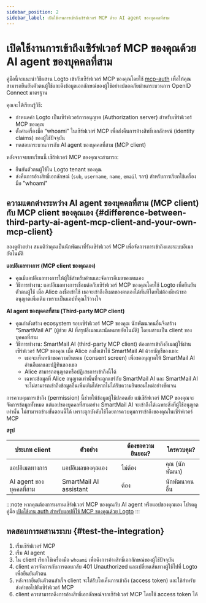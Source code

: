 ```yaml
---
sidebar_position: 2
sidebar_label: เปิดใช้งานการเข้าถึงเซิร์ฟเวอร์ MCP ด้วย AI agent ของบุคคลที่สาม
---
```



# เปิดใช้งานการเข้าถึงเซิร์ฟเวอร์ MCP ของคุณด้วย AI agent ของบุคคลที่สาม

คู่มือนี้จะแนะนำวิธีผสาน Logto เข้ากับเซิร์ฟเวอร์ MCP ของคุณโดยใช้ [mcp-auth](https://mcp-auth.dev) เพื่อให้คุณสามารถยืนยันตัวตนผู้ใช้และดึงข้อมูลเอกลักษณ์ของผู้ใช้อย่างปลอดภัยผ่านกระบวนการ OpenID Connect มาตรฐาน

คุณจะได้เรียนรู้วิธี:

- กำหนดค่า Logto เป็นเซิร์ฟเวอร์การอนุญาต (Authorization server) สำหรับเซิร์ฟเวอร์ MCP ของคุณ
- ตั้งค่าเครื่องมือ “whoami” ในเซิร์ฟเวอร์ MCP เพื่อส่งคืนการอ้างสิทธิ์เอกลักษณ์ (identity claims) ของผู้ใช้ปัจจุบัน
- ทดสอบกระบวนการกับ AI agent ของบุคคลที่สาม (MCP client)

หลังจากจบบทเรียนนี้ เซิร์ฟเวอร์ MCP ของคุณจะสามารถ:

- ยืนยันตัวตนผู้ใช้ใน Logto tenant ของคุณ
- ส่งคืนการอ้างสิทธิ์เอกลักษณ์ (`sub`, `username`, `name`, `email` ฯลฯ) สำหรับการเรียกใช้เครื่องมือ "whoami"

## ความแตกต่างระหว่าง AI agent ของบุคคลที่สาม (MCP client) กับ MCP client ของคุณเอง \{#difference-between-third-party-ai-agent-mcp-client-and-your-own-mcp-client}

ลองดูตัวอย่าง สมมติว่าคุณเป็นนักพัฒนาที่รันเซิร์ฟเวอร์ MCP เพื่อจัดการการเข้าถึงและระบบอีเมลอัตโนมัติ

**แอปอีเมลทางการ (MCP client ของคุณเอง)**

- คุณมีแอปอีเมลทางการให้ผู้ใช้สำหรับอ่านและจัดการอีเมลของตนเอง
- วิธีการทำงาน: แอปอีเมลทางการเชื่อมต่อกับเซิร์ฟเวอร์ MCP ของคุณโดยใช้ Logto เพื่อยืนยันตัวตนผู้ใช้ เมื่อ Alice ลงชื่อเข้าใช้ เธอจะเข้าถึงอีเมลของตนเองได้ทันทีโดยไม่ต้องมีหน้าขออนุญาตเพิ่มเติม เพราะเป็นแอปที่คุณไว้วางใจ

**AI agent ของบุคคลที่สาม (Third-party MCP client)**

- คุณกำลังสร้าง ecosystem รอบเซิร์ฟเวอร์ MCP ของคุณ นักพัฒนาคนอื่นจึงสร้าง “SmartMail AI” (ผู้ช่วย AI ที่สรุปอีเมลและนัดหมายอัตโนมัติ) โดยผสานเป็น client ของบุคคลที่สาม
- วิธีการทำงาน: SmartMail AI (third-party MCP client) ต้องการเข้าถึงอีเมลผู้ใช้ผ่านเซิร์ฟเวอร์ MCP ของคุณ เมื่อ Alice ลงชื่อเข้าใช้ SmartMail AI ด้วยบัญชีของเธอ:
  - เธอจะเห็นหน้าขอความยินยอม (consent screen) เพื่อขออนุญาตให้ SmartMail AI อ่านอีเมลและปฏิทินของเธอ
  - Alice สามารถอนุญาตหรือปฏิเสธการเข้าถึงนี้ได้
  - เฉพาะข้อมูลที่ Alice อนุญาตเท่านั้นที่จะถูกแชร์กับ SmartMail AI และ SmartMail AI จะไม่สามารถเข้าถึงข้อมูลอื่นเพิ่มเติมได้หากไม่ได้รับความยินยอมใหม่อย่างชัดเจน

การควบคุมการเข้าถึง (permission) นี้ช่วยให้ข้อมูลผู้ใช้ปลอดภัย แม้เซิร์ฟเวอร์ MCP ของคุณจะจัดการข้อมูลทั้งหมด แต่แอปของบุคคลที่สามอย่าง SmartMail AI จะเข้าถึงได้เฉพาะสิ่งที่ผู้ใช้อนุญาตเท่านั้น ไม่สามารถข้ามขั้นตอนนี้ได้ เพราะถูกบังคับใช้โดยการควบคุมการเข้าถึงของคุณในเซิร์ฟเวอร์ MCP

**สรุป**

| ประเภท client           | ตัวอย่าง               | ต้องขอความยินยอม? | ใครควบคุม?     |
| ----------------------- | ---------------------- | ----------------- | -------------- |
| แอปอีเมลทางการ          | แอปอีเมลของคุณเอง      | ไม่ต้อง           | คุณ (นักพัฒนา) |
| AI agent ของบุคคลที่สาม | SmartMail AI assistant | ต้อง              | นักพัฒนาคนอื่น |

:::note
หากคุณต้องการผสานเซิร์ฟเวอร์ MCP ของคุณกับ AI agent หรือแอปของคุณเอง โปรดดูคู่มือ [เปิดใช้งาน auth สำหรับแอปที่ใช้ MCP ของคุณด้วย Logto](./mcp-server-add-auth)
:::

<Prerequisites isThirdParty />

<ConfigureThirdPartyAiAgent serviceName="เซิร์ฟเวอร์ MCP" />

<SetUpServer />

## ทดสอบการผสานระบบ \{#test-the-integration}

1. เริ่มเซิร์ฟเวอร์ MCP
2. เริ่ม AI agent
3. ใน client เรียกใช้เครื่องมือ `whoami` เพื่อดึงการอ้างสิทธิ์เอกลักษณ์ของผู้ใช้ปัจจุบัน
4. client ควรจัดการกับการตอบกลับ 401 Unauthorized และเปลี่ยนเส้นทางผู้ใช้ไปที่ Logto เพื่อยืนยันตัวตน
5. หลังจากยืนยันตัวตนสำเร็จ client จะได้รับโทเค็นการเข้าถึง (access token) และใช้สำหรับส่งคำขอไปยังเซิร์ฟเวอร์ MCP
6. client ควรสามารถดึงการอ้างสิทธิ์เอกลักษณ์จากเซิร์ฟเวอร์ MCP โดยใช้ access token ได้

<SampleCode />

